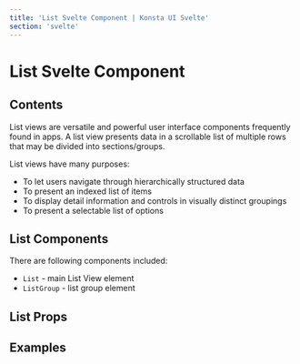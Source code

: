 ```yaml
---
title: 'List Svelte Component | Konsta UI Svelte'
section: 'svelte'
---
```



# List Svelte Component

## Contents

List views are versatile and powerful user interface components frequently found in apps. A list view presents data in a scrollable list of multiple rows that may be divided into sections/groups.

List views have many purposes:

- To let users navigate through hierarchically structured data
- To present an indexed list of items
- To display detail information and controls in visually distinct groupings
- To present a selectable list of options

## List Components

There are following components included:

- `List` - main List View element
- `ListGroup` - list group element

## List Props

<ListProps />

## Examples

<ListExample />
